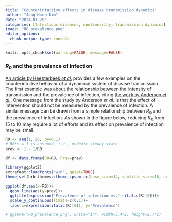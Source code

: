 ```yaml
---
title: "Counterintuitive effects in disease transmission dynamics"
author: "Jong-Hoon Kim"
date: "2024-03-20"
categories: [Infectious diseases, nonlinearity, transmission dynamics]
image: "R0_prevalence.png"
editor_options: 
  chunk_output_type: console
---
```


```r
knitr::opts_chunk$set(warning=FALSE, message=FALSE) 
```

### $R_0$ and the prevalence of infection

[An article by Heesterbeek *et al*.](https://www.science.org/doi/10.1126/science.aaa4339) provides a few examples on the counterintuitive behavior of a dynamical system of disease transmission. The first example was about the relationship between the intensity of transmission and the prevalence of infection, citing [the work by Anderson *et al*.](https://pubmed.ncbi.nlm.nih.gov/3892436/). One message from the study by Anderson *et al*. is that the effect of intervention should not be measured by the prevalence of infection. A similar message can be drawn from a simple relationship between $R_0$ and the prevalence of infection. As shown in the figure below, reducing $R_0$ from 15 to 10 may require a lot of efforts and its effect on prevalence of infection may be small.

```r
R0 <- seq(1, 20, by=0.1)
# R0*s = 1 is assumed, i.e., endemic steady state
prev <- 1 - 1/R0

df <- data.frame(R0=R0, Prev=prev)

library(ggplot2)
extrafont::loadfonts("win", quiet=TRUE)
theme_set(hrbrthemes::theme_ipsum_rc(base_size=14, subtitle_size=16, axis_title_size=12))

ggplot(df,aes(x=R0))+
  geom_line(aes(y=prev))+ 
  ggtitle(expression("Prevalence of infection vs." ~italic(R)[0]))+
  scale_y_continuous(limits=c(0,1))+
  labs(x=expression(italic(R)[0]), y="Prevalence")

# ggsave("R0_prevalence.png", units="in", width=3.4*2, height=2.7*2)
```
